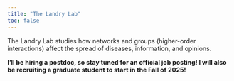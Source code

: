 ```yaml
---
title: "The Landry Lab"
toc: false
---
```


The Landry Lab studies how networks and groups (higher-order interactions) affect the spread of diseases, information, and opinions.

**I'll be hiring a postdoc, so stay tuned for an official job posting! I will also be recruiting a graduate student to start in the Fall of 2025!**
